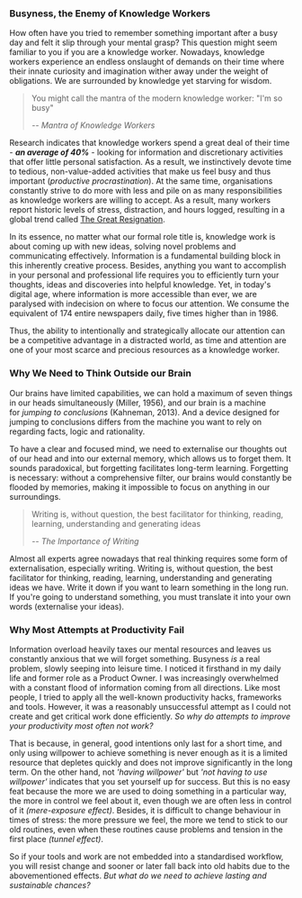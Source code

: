 
<TableOfContentSection chapter="chapter-02" topic="Busyness, the Enemy of Knowledge Workers">
	
### Busyness, the Enemy of Knowledge Workers

How often have you tried to remember something important after a busy day and felt it slip through your mental grasp? This question might seem familiar to you if you are a knowledge worker. Nowadays, knowledge workers experience an endless onslaught of demands on their time where their innate curiosity and imagination wither away under the weight of obligations. We are surrounded by knowledge yet starving for wisdom.

> You might call the mantra of the modern knowledge worker: "I'm so busy"
>
> <cite>-- Mantra of Knowledge Workers</cite>

Research indicates that knowledge workers spend a great deal of their time - **_an average of 40%_** - looking for information and discretionary activities that offer little personal satisfaction. As a result, we instinctively devote time to tedious, non-value-added activities that make us feel busy and thus important (_productive procrastination_). At the same time, organisations constantly strive to do more with less and pile on as many responsibilities as knowledge workers are willing to accept. As a result, many workers report historic levels of stress, distraction, and hours logged, resulting in a global trend called [The Great Resignation](https://en.wikipedia.org/wiki/Great_Resignation).

In its essence, no matter what our formal role title is, knowledge work is about coming up with new ideas, solving novel problems and communicating effectively. Information is a fundamental building block in this inherently creative process. Besides, anything you want to accomplish in your personal and professional life requires you to efficiently turn your thoughts, ideas and discoveries into helpful knowledge. Yet, in today's digital age, where information is more accessible than ever, we are paralysed with indecision on where to focus our attention. We consume the equivalent of 174 entire newspapers daily, five times higher than in 1986.

Thus, the ability to intentionally and strategically allocate our attention can be a competitive advantage in a distracted world, as time and attention are one of your most scarce and precious resources as a knowledge worker.

</TableOfContentSection>

<TableOfContentSection chapter="chapter-02" topic="Why We Need to Think Outside our Brain">
	
### Why We Need to Think Outside our Brain

Our brains have limited capabilities, we can hold a maximum of seven things in our heads simultaneously (Miller, 1956), and our brain is a machine for *jumping to conclusions* (Kahneman, 2013). And a device designed for jumping to conclusions differs from the machine you want to rely on regarding facts, logic and rationality.

To have a clear and focused mind, we need to externalise our thoughts out of our head and into our external memory, which allows us to forget them. It sounds paradoxical, but forgetting facilitates long-term learning. Forgetting is necessary: without a comprehensive filter, our brains would constantly be flooded by memories, making it impossible to focus on anything in our surroundings.

> Writing is, without question, the best facilitator for thinking, reading, learning, understanding and generating ideas
>
> <cite>-- The Importance of Writing</cite>

Almost all experts agree nowadays that real thinking requires some form of externalisation, especially writing. Writing is, without question, the best facilitator for thinking, reading, learning, understanding and generating ideas we have. Write it down if you want to learn something in the long run. If you're going to understand something, you must translate it into your own words (externalise your ideas).

</TableOfContentSection>

<TableOfContentSection chapter="chapter-02" topic="Why Most Attempts at Productivity Fail">
	
### Why Most Attempts at Productivity Fail

Information overload heavily taxes our mental resources and leaves us constantly anxious that we will forget something. Busyness *is* a real problem, slowly seeping into leisure time. I noticed it firsthand in my daily life and former role as a Product Owner. I was increasingly overwhelmed with a constant flood of information coming from all directions. Like most people, I tried to apply all the well-known productivity hacks, frameworks and tools. However, it was a reasonably unsuccessful attempt as I could not create and get critical work done efficiently. *So why do attempts to improve your productivity most often not work?*

That is because, in general, good intentions only last for a short time, and only using willpower to achieve something is never enough as it is a limited resource that depletes quickly and does not improve significantly in the long term. On the other hand, not *'having willpower'* but *'not having to use willpower'* indicates that you set yourself up for success. But this is no easy feat because the more we are used to doing something in a particular way, the more in control we feel about it, even though we are often less in control of it _(mere-exposure effect)_. Besides, it is difficult to change behaviour in times of stress: the more pressure we feel, the more we tend to stick to our old routines, even when these routines cause problems and tension in the first place _(tunnel effect)_.

So if your tools and work are not embedded into a standardised workflow, you will resist change and sooner or later fall back into old habits due to the abovementioned effects. _But what do we need to achieve lasting and sustainable chances?_

</TableOfContentSection>
